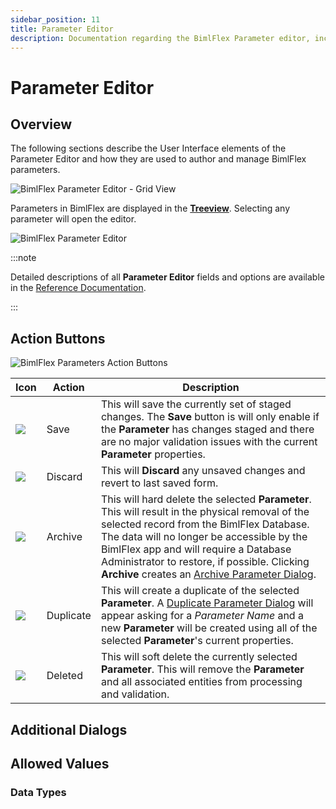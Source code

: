 ---
sidebar_position: 11
title: Parameter Editor
description: Documentation regarding the BimlFlex Parameter editor, including editor fields, action buttons, field descriptions, setting options, and overrides.
---
<head>
  <meta name="varigenceProduct" content="BimlFlex"></meta>
  <meta name="varigenceArticleType" content="Reference"></meta>
</head>



# Parameter Editor

<InclHeaderParameter />

## Overview  

The following sections describe the User Interface elements of the Parameter Editor and how they are used to author and manage BimlFlex parameters.

![BimlFlex Parameter Editor - Grid View](/img/bimlflex/bfx-parameters-overview.png "BimlFlex Parameter Editor - Grid View")

Parameters in BimlFlex are displayed in the [**Treeview**](./treeview). Selecting any parameter will open the editor.

![BimlFlex Parameter Editor](/img/bimlflex/bfx-parameter-editor.png "BimlFlex Parameter Editor")



:::note

Detailed descriptions of all **Parameter Editor** fields and options are available in the [Reference Documentation](../reference-documentation/entities/Connection).

:::


## Action Buttons  

![BimlFlex Parameters Action Buttons](/img/bimlflex/bfx-parameters-action-bar.png "BimlFlex Parameters Action Buttons")

|Icon|Action|Description|
|-|-|-|
| <div class="icon-col m-5"><img src="images/svg-icons/save.svg" /></div> | Save | This will save the currently set of staged changes.  The **Save** button is will only enable if the **Parameter** has changes staged and there are no major validation issues with the current **Parameter** properties.|
| <div class="icon-col m-5"><img src="images/svg-icons/discard.svg" /></div> | Discard | This will **Discard** any unsaved changes and revert to last saved form. |
|<div class="icon-col m-5"><img src="images/svg-icons/archive-delete.svg" /></div> | Archive | This will hard delete the selected **Parameter**.  This will result in the physical removal of the selected record from the BimlFlex Database.  The data will no longer be accessible by the BimlFlex app and will require a Database Administrator to restore, if possible. Clicking **Archive** creates an [Archive Parameter Dialog](#archive-parameter-dialog). |
| <div class="icon-col m-5"><img src="images/svg-icons/duplicate-objects.svg" /></div> | Duplicate | This will create a duplicate of the selected **Parameter**.  A [Duplicate Parameter Dialog](#duplicate-parameter-dialog) will appear asking for a *Parameter Name* and a new **Parameter** will be created using all of the selected **Parameter**'s current properties. |
| <img src="images/bimlflex-app-action-switch.png" /> | Deleted | This will soft delete the currently selected **Parameter**.  This will remove the **Parameter** and all associated entities from processing and validation. |

## Additional Dialogs  

<DialogArchiveParameterSingle />

<DialogDuplicateParameter />

## Allowed Values  

### Data Types

<EnumDataType />
